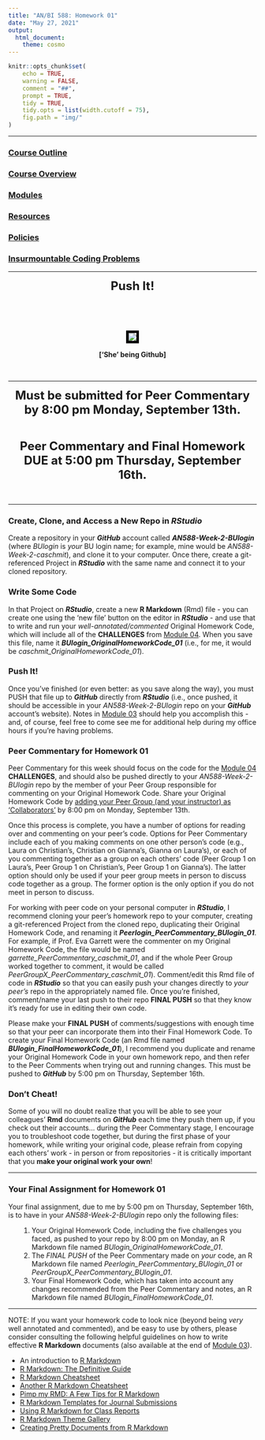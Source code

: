 ```yaml
---
title: "AN/BI 588: Homework 01"
date: "May 27, 2021"
output:
  html_document:
    theme: cosmo
---
```


```r
knitr::opts_chunk$set(
	echo = TRUE,
	warning = FALSE,
	comment = "##",
	prompt = TRUE,
	tidy = TRUE,
	tidy.opts = list(width.cutoff = 75),
	fig.path = "img/"
)
```

***

### [Course Outline](https://fuzzyatelin.github.io/bioanth-stats/outline.html)
### [Course Overview](https://fuzzyatelin.github.io/bioanth-stats/overview.html)
### [Modules](https://fuzzyatelin.github.io/bioanth-stats/modules.html)
### [Resources](https://fuzzyatelin.github.io/bioanth-stats/resources.html)
### [Policies](https://fuzzyatelin.github.io/bioanth-stats/policies.html)
### [Insurmountable Coding Problems](https://fuzzyatelin.github.io/bioanth-stats/studentproblems.html)

***
<center>

<font size="+2"><b>Push It!</b></font></center><br>

<br>
<center><p><img src="http://25.media.tumblr.com/tumblr_m7zp53WTvk1qlvwnco1_400.gif" style="border:5px solid black"></p>
**['She' being Github]**
</center>

<br>

***

<center>

<font size="+2"><b>Must be submitted for Peer Commentary by 8:00 pm Monday, September 13th.</b></font></center><br>

<center>

<font size="+2"><b>Peer Commentary and Final Homework DUE at 5:00 pm Thursday, September 16th.</b></font></center><br>

***

### Create, Clone, and Access a New Repo in *RStudio*

Create a repository in your ***GitHub*** account called ***AN588-Week-2-BUlogin*** (where *BUlogin* is *your* BU login name; for example, mine would be *AN588-Week-2-caschmit*), and clone it to your computer. Once there, create a git-referenced Project in ***RStudio*** with the same name and connect it to your cloned repository. 

### Write Some Code

In that Project on ***RStudio***, create a new **R Markdown** (Rmd) file - you can create one using the 'new file' button on the editor in ***RStudio*** - and use that to write and run your *well-annotated/commented* Original Homework Code, which will include all of the **CHALLENGES** from [Module 04](http://fuzzyatelin.github.io/bioanth-stats/module-04/module-04.html). When you save this file, name it ***BUlogin_OriginalHomeworkCode_01*** (i.e., for me, it would be *caschmit_OriginalHomeworkCode_01*).

### Push It!

Once you've finished (or even better: as you save along the way), you must PUSH that file up to ***GitHub*** directly from ***RStudio*** (i.e., once pushed, it should be accessible in your *AN588-Week-2-BUlogin* repo on your ***GitHub*** account's website). Notes in [Module 03](http://fuzzyatelin.github.io/bioanth-stats/module-03/module-03.html) should help you accomplish this - and, of course, feel free to come see me for additional help during my office hours if you're having problems.

### Peer Commentary for Homework 01

Peer Commentary for this week should focus on the code for the [Module 04](http://fuzzyatelin.github.io/bioanth-stats/module-04/module-04.html) **CHALLENGES**, and should also be pushed directly to your *AN588-Week-2-BUlogin* repo by the member of your Peer Group responsible for commenting on your Original Homework Code. Share your Original Homework Code by [adding your Peer Group (and your instructor) as 'Collaborators'](https://help.github.com/en/articles/inviting-collaborators-to-a-personal-repository) by 8:00 pm on Monday, September 13th.

Once this process is complete, you have a number of options for reading over and commenting on your peer's code. Options for Peer Commentary include each of you making comments on one other person's code (e.g., Laura on Christian's, Christian on Gianna's, Gianna on Laura's), or each of you commenting together as a group on each others' code (Peer Group 1 on Laura's, Peer Group 1 on Christian's, Peer Group 1 on Gianna's).  The latter option should only be used if your peer group meets in person to discuss code together as a group.  The former option is the only option if you do not meet in person to discuss.

For working with peer code on your personal computer in ***RStudio***, I recommend cloning your peer's homework repo to your computer, creating a git-referenced Project from the cloned repo, duplicating their Original Homework Code, and renaming it ***Peerlogin_PeerCommentary_BUlogin_01***. For example, if Prof. Eva Garrett were the commenter on my Original Homework Code, the file would be named *garrette_PeerCommentary_caschmit_01*, and if the whole Peer Group worked together to comment, it would be called *PeerGroupX_PeerCommentary_caschmit_01*). Comment/edit this Rmd file of code in ***RStudio*** so that you can easily push your changes directly to *your peer's* repo in the appropriately named file. Once you're finished, comment/name your last push to their repo **FINAL PUSH** so that they know it's ready for use in editing their own code.

Please make your **FINAL PUSH** of comments/suggestions with enough time so that your peer can incorporate them into their Final Homework Code. To create your Final Homework Code (an Rmd file named ***BUlogin_FinalHomeworkCode_01***), I recommend you duplicate and rename your Original Homework Code in your own homework repo, and then refer to the Peer Comments when trying out and running changes. This must be pushed to ***GitHub*** by 5:00 pm on Thursday, September 16th.

### Don't Cheat!

Some of you will no doubt realize that you will be able to see your colleagues' **Rmd** documents on ***GitHub*** each time they push them up, if you check out their accounts... during the Peer Commentary stage, I encourage you to troubleshoot code together, but during the first phase of your homework, while writing your original code, please refrain from copying each others' work - in person or from repositories - it is critically important that you **make your original work your own**!

***

### **Your Final Assignment for Homework 01**

Your final assignment, due to me by 5:00 pm on Thursday, September 16th, is to have in your *AN588-Week-2-BUlogin* repo only the following files:
<ol>
1. Your Original Homework Code, including the five challenges you faced, as pushed to your repo by 8:00 pm on Monday, an R Markdown file named *BUlogin_OriginalHomeworkCode_01*.
2. The *FINAL PUSH* of the Peer Commentary made on *your* code, an R Markdown file named *Peerlogin_PeerCommentary_BUlogin_01* or *PeerGroupX_PeerCommentary_BUlogin_01*.
3. Your Final Homework Code, which has taken into account any changes recommended from the Peer Commentary and notes, an R Markdown file named *BUlogin_FinalHomeworkCode_01*.
</ol>

***

NOTE: If you want your homework code to look nice (beyond being *very* well annotated and commented), and be easy to use by others, please consider consulting the following helpful guidelines on how to write effective **R Markdown** documents (also available at the end of [Module 03](https://fuzzyatelin.github.io/bioanth-stats/module-03/module-03.html)).
<ul>
<li>An introduction to [R Markdown](https://rmarkdown.rstudio.com/)</li>
<li>[R Markdown: The Definitive Guide](https://bookdown.org/yihui/rmarkdown/)</li>
<li>[R Markdown Cheatsheet](https://rmarkdown.rstudio.com/lesson-15.html)</li>
<li>[Another R Markdown Cheatsheet](https://www.rstudio.com/wp-content/uploads/2015/02/rmarkdown-cheatsheet.pdf)</li>
<li>[Pimp my RMD: A Few Tips for R Markdown](https://holtzy.github.io/Pimp-my-rmd/)</li>
<li>[R Markdown Templates for Journal Submissions](https://github.com/rstudio/rticles/tree/master/inst/rmarkdown/templates)</li>
<li>[Using R Markdown for Class Reports](https://www.stat.cmu.edu/~cshalizi/rmarkdown/)</li>
<li>[R Markdown Theme Gallery](http://www.datadreaming.org/post/r-markdown-theme-gallery/)</li>
<li>[Creating Pretty Documents from R Markdown](https://cran.r-project.org/web/packages/prettydoc/vignettes/architect.html)</li>
</ul>
<br>

